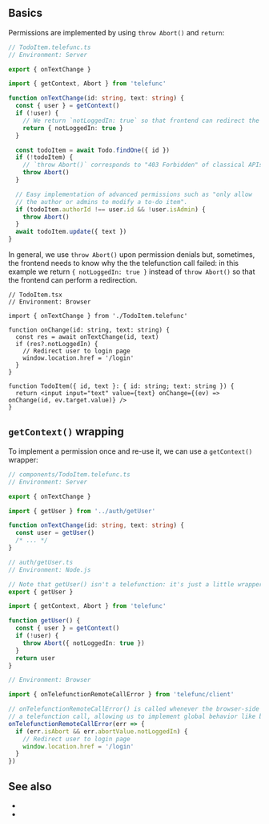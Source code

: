 
## Basics

Permissions are implemented by using `throw Abort()` and `return`:

```ts
// TodoItem.telefunc.ts
// Environment: Server

export { onTextChange }

import { getContext, Abort } from 'telefunc'

function onTextChange(id: string, text: string) {
  const { user } = getContext()
  if (!user) {
    // We return `notLoggedIn: true` so that frontend can redirect the user to the login page
    return { notLoggedIn: true }
  }

  const todoItem = await Todo.findOne({ id })
  if (!todoItem) {
    // `throw Abort()` corresponds to "403 Forbidden" of classical APIs
    throw Abort()
  }

  // Easy implementation of advanced permissions such as "only allow
  // the author or admins to modify a to-do item".
  if (todoItem.authorId !== user.id && !user.isAdmin) {
    throw Abort()
  }
  await todoItem.update({ text })
}
```

In general, we use `throw Abort()` upon permission denials but, sometimes, the frontend needs to know why the the telefunction call failed:
in this example we return `{ notLoggedIn: true }` instead of `throw Abort()` so that the frontend can perform a redirection.

```tsx
// TodoItem.tsx
// Environment: Browser

import { onTextChange } from './TodoItem.telefunc'

function onChange(id: string, text: string) {
  const res = await onTextChange(id, text)
  if (res?.notLoggedIn) {
    // Redirect user to login page
    window.location.href = '/login'
  }
}

function TodoItem({ id, text }: { id: string; text: string }) {
  return <input input="text" value={text} onChange={(ev) => onChange(id, ev.target.value)} />
}
```


## `getContext()` wrapping

To implement a permission once and re-use it, we can use a `getContext()` wrapper:

```ts
// components/TodoItem.telefunc.ts
// Environment: Server

export { onTextChange }

import { getUser } from '../auth/getUser'

function onTextChange(id: string, text: string) {
  const user = getUser()
  /* ... */
}
```

```ts
// auth/getUser.ts
// Environment: Node.js

// Note that getUser() isn't a telefunction: it's just a little wrapper around getContext()
export { getUser }

import { getContext, Abort } from 'telefunc'

function getUser() {
  const { user } = getContext()
  if (!user) {
    throw Abort({ notLoggedIn: true })
  }
  return user
}
```

```js
// Environment: Browser

import { onTelefunctionRemoteCallError } from 'telefunc/client'

// onTelefunctionRemoteCallError() is called whenever the browser-side fails to make
// a telefunction call, allowing us to implement global behavior like below
onTelefunctionRemoteCallError(err => {
  if (err.isAbort && err.abortValue.notLoggedIn) {
    // Redirect user to login page
    window.location.href = '/login'
  }
})
```

## See also

 - <Link href="/Abort" />
 - <Link href="/getContext" />

